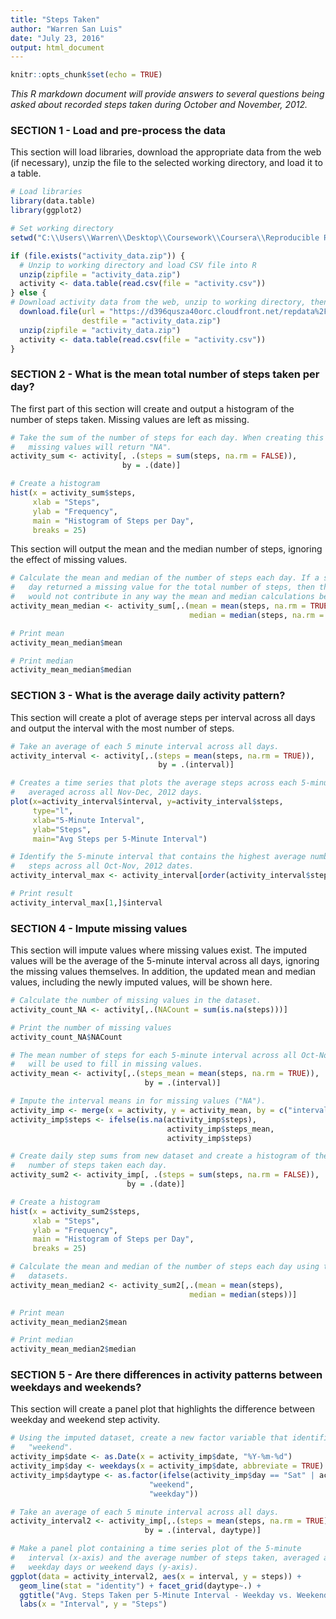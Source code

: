 ```yaml
---
title: "Steps Taken"
author: "Warren San Luis"
date: "July 23, 2016"
output: html_document
---
```


```r
knitr::opts_chunk$set(echo = TRUE)

```

*This R markdown document will provide answers to several questions being asked about recorded steps taken during October and November, 2012.*

### SECTION 1 - Load and pre-process the data

This section will load libraries, download the appropriate data from the web (if necessary), unzip the file to the selected working directory, and load it to a table.
```r

# Load libraries
library(data.table)
library(ggplot2)

# Set working directory
setwd("C:\\Users\\Warren\\Desktop\\Coursework\\Coursera\\Reproducible Research\\Week 2 Assignment\\")

if (file.exists("activity_data.zip")) {
  # Unzip to working directory and load CSV file into R
  unzip(zipfile = "activity_data.zip")
  activity <- data.table(read.csv(file = "activity.csv"))
} else {
# Download activity data from the web, unzip to working directory, then load into R
  download.file(url = "https://d396qusza40orc.cloudfront.net/repdata%2Fdata%2Factivity.zip",
                destfile = "activity_data.zip")
  unzip(zipfile = "activity_data.zip")
  activity <- data.table(read.csv(file = "activity.csv"))
}
```

### SECTION 2 - What is the mean total number of steps taken per day?

The first part of this section will create and output a histogram of the
number of steps taken.  Missing values are left as missing.
```r
# Take the sum of the number of steps for each day. When creating this calculation
#   missing values will return "NA".
activity_sum <- activity[, .(steps = sum(steps, na.rm = FALSE)),
                         by = .(date)]

# Create a histogram
hist(x = activity_sum$steps,
     xlab = "Steps",
     ylab = "Frequency",
     main = "Histogram of Steps per Day",
     breaks = 25)
```

This section will output the mean and the median number of steps, ignoring
the effect of missing values.
```r
# Calculate the mean and median of the number of steps each day. If a specific
#   day returned a missing value for the total number of steps, then that date
#   would not contribute in any way the mean and median calculations below.
activity_mean_median <- activity_sum[,.(mean = mean(steps, na.rm = TRUE),
                                        median = median(steps, na.rm = TRUE))]

# Print mean
activity_mean_median$mean

# Print median
activity_mean_median$median

```
### SECTION 3 - What is the average daily activity pattern?

This section will create a plot of average steps per interval across all
days and output the interval with the most number of steps.
```r
# Take an average of each 5 minute interval across all days.
activity_interval <- activity[,.(steps = mean(steps, na.rm = TRUE)),
                                 by = .(interval)]

# Creates a time series that plots the average steps across each 5-minute interval
#   averaged across all Nov-Dec, 2012 days.
plot(x=activity_interval$interval, y=activity_interval$steps,
     type="l",
     xlab="5-Minute Interval",
     ylab="Steps",
     main="Avg Steps per 5-Minute Interval")

# Identify the 5-minute interval that contains the highest average number of
#   steps across all Oct-Nov, 2012 dates.
activity_interval_max <- activity_interval[order(activity_interval$steps, decreasing = TRUE),]

# Print result
activity_interval_max[1,]$interval
```

### SECTION 4 - Impute missing values

This section will impute values where missing values exist.  The imputed values
will be the average of the 5-minute interval across all days, ignoring
the missing values themselves.  In addition, the updated mean and median values,
including the newly imputed values, will be shown here.
```r
# Calculate the number of missing values in the dataset.
activity_count_NA <- activity[,.(NACount = sum(is.na(steps)))]

# Print the number of missing values
activity_count_NA$NACount

# The mean number of steps for each 5-minute interval across all Oct-Nov, 2012 days
#   will be used to fill in missing values.
activity_mean <- activity[,.(steps_mean = mean(steps, na.rm = TRUE)),
                              by = .(interval)]

# Impute the interval means in for missing values ("NA").
activity_imp <- merge(x = activity, y = activity_mean, by = c("interval"))
activity_imp$steps <- ifelse(is.na(activity_imp$steps),
                                   activity_imp$steps_mean,
                                   activity_imp$steps)

# Create daily step sums from new dataset and create a histogram of the total
#   number of steps taken each day.
activity_sum2 <- activity_imp[, .(steps = sum(steps, na.rm = FALSE)),
                          by = .(date)]

# Create a histogram
hist(x = activity_sum2$steps,
     xlab = "Steps",
     ylab = "Frequency",
     main = "Histogram of Steps per Day",
     breaks = 25)

# Calculate the mean and median of the number of steps each day using the new
#   datasets.
activity_mean_median2 <- activity_sum2[,.(mean = mean(steps),
                                        median = median(steps))]

# Print mean
activity_mean_median2$mean

# Print median
activity_mean_median2$median
```

### SECTION 5 - Are there differences in activity patterns between weekdays and weekends?

This section will create a panel plot that highlights the difference between
weekday and weekend step activity.
```r
# Using the imputed dataset, create a new factor variable that identifies "weekday" and
#   "weekend".
activity_imp$date <- as.Date(x = activity_imp$date, "%Y-%m-%d")
activity_imp$day <- weekdays(x = activity_imp$date, abbreviate = TRUE)
activity_imp$daytype <- as.factor(ifelse(activity_imp$day == "Sat" | activity_imp$day == "Sun",
                               "weekend",
                               "weekday"))

# Take an average of each 5 minute interval across all days.
activity_interval2 <- activity_imp[,.(steps = mean(steps, na.rm = TRUE)),
                              by = .(interval, daytype)]

# Make a panel plot containing a time series plot of the 5-minute
#   interval (x-axis) and the average number of steps taken, averaged across all
#   weekday days or weekend days (y-axis).
ggplot(data = activity_interval2, aes(x = interval, y = steps)) +
  geom_line(stat = "identity") + facet_grid(daytype~.) +
  ggtitle("Avg. Steps Taken per 5-Minute Interval - Weekday vs. Weekend") +
  labs(x = "Interval", y = "Steps")
```
